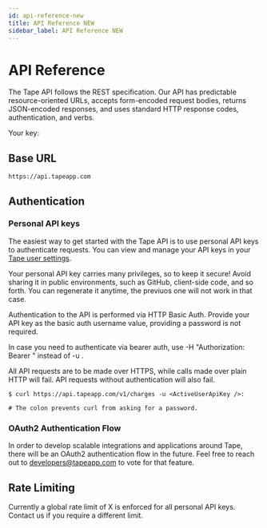 ```yaml
---
id: api-reference-new
title: API Reference NEW
sidebar_label: API Reference NEW
---
```



# API Reference

The Tape API follows the REST specification. Our API has predictable resource-oriented URLs, accepts form-encoded request bodies, returns JSON-encoded responses, and uses standard HTTP response codes, authentication, and verbs.

Your key: <ActiveUserApiKey />

## Base URL

```
https://api.tapeapp.com
```

## Authentication

### Personal API keys

The easiest way to get started with the Tape API is to use personal API keys to authenticate requests. You can view and manage your API keys in your [Tape user settings](<https://tapeapp.com/tape/(focus//root-modal:user-settings/profile)>).

Your personal API key carries many privileges, so to keep it secure! Avoid sharing it in public environments, such as GitHub, client-side code, and so forth. You can regenerate it anytime, the previuos one will not work in that case.

Authentication to the API is performed via HTTP Basic Auth. Provide your API key as the basic auth username value, providing a password is not required.

In case you need to authenticate via bearer auth, use -H "Authorization: Bearer <ActiveUserApiKey />" instead of -u <ActiveUserApiKey />.

All API requests are to be made over HTTPS, while calls made over plain HTTP will fail. API requests without authentication will also fail.

```
$ curl https://api.tapeapp.com/v1/charges -u <ActiveUserApiKey />:

# The colon prevents curl from asking for a password.
```

### OAuth2 Authentication Flow

In order to develop scalable integrations and applications around Tape, there will be an OAuth2 authentication flow in the future. Feel free to reach out to developers@tapeapp.com to vote for that feature.

## Rate Limiting

Currently a global rate limit of X is enforced for all personal API keys. Contact us if you require a different limit.
